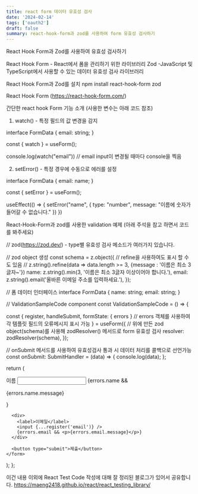```yaml
---
title: react form 데이터 유효성 검사
date: '2024-02-14'
tags: ['oauth2']
draft: false
summary: react-hook-form과 zod를 사용하여 form 유효성 검사하기
---
```


<TOCInline toc={props.toc} toHeading={4} />

React Hook Form과 Zod를 사용하여 유효성 검사하기

React Hook Form - React에서 폼을 관리하기 위한 라이브러리
Zod -JavaScript 및 TypeScript에서 사용할 수 있는 데이터 유효성 검사 라이브러리

React Hook Form과 Zod를 설치
npm install react-hook-form zod

React Hook Form (https://react-hook-form.com/)

간단한 react hook Form 기능 소개 (사용한 변수는 아래 코드 참조)

1. watch() - 특정 필드의 값 변경을 감지

interface FormData {
email: string;
}

const { watch } = useForm<FormData>();

console.log(watch("email")) // email input이 변경될 때마다 console을 찍음

2. setError() - 특정 경우에 수동으로 에러를 설정

interface FormData {
email: name;
}

const { setError } = useForm<FormData>();

useEffect(() => {
setError("name", {
type: "number",
message: "이름에 숫자가 들어갈 수 없습니다."
})
})

React-Hook-Form과 zod를 사용한 validation 예제 (아래 주석을 참고 하면서 코드를 봐주세요)

// zod(https://zod.dev/) - type별 유효성 검사 메소드가 여러가지 있습니다.

// zod object 생성
const schema = z.object({
// refine을 사용하여도 표시 할 수도 있음
// z.string().refine(data => data.length >= 3, {message : '이름은 최소 3글자~'})
name: z.string().min(3, '이름은 최소 3글자 이상이어야 합니다.'),
email: z.string().email('올바른 이메일 주소를 입력하세요.'),
});

// 폼 데이터 인터페이스
interface FormData {
name: string;
email: string;
}

// ValidationSampleCode component
const ValidationSampleCode = () => {

const {
register,
handleSubmit,
formState: { errors } // errors 객체를 사용하여 각 템플릿 필드의 오류메시지 표시 가능
} = useForm<FormData>({
// 위에 만든 zod object(schema)를 사용해 zodResolver() 메서드로 form 유효성 검사
resolver: zodResolver(schema),
});

// onSubmit 메서드를 사용하여 유효성검사 통과 시 데이터 처리를 콜백으로 선언가능
const onSubmit: SubmitHandler<FormData> = (data) => {
console.log(data);
};

return (

<form onSubmit={handleSubmit(onSubmit)}>
<div>
<label>이름</label>
<input {...register('name')} />
{errors.name && <p>{errors.name.message}</p>}
</div>

      <div>
        <label>이메일</label>
        <input {...register('email')} />
        {errors.email && <p>{errors.email.message}</p>}
      </div>

      <button type="submit">제출</button>
    </form>

);
};


이건 내용 이외에 React Test Code 작성에 대해 잘 정리된 블로그가 있어서 공유합니다.
https://maeng2418.github.io/react/react_testing_library/
